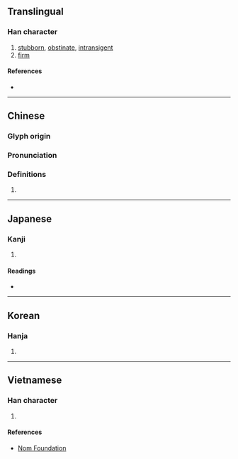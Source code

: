 {{character info/new}}
==Translingual==

===Han character===
{{Han char|rn=9|rad=人|as=08|sn=10|four=27272|canj=OSUU|ids=⿰亻屈}}

# [[stubborn]], [[obstinate]], [[intransigent]]
# [[firm]]

====References====
* {{Han ref|kx=0107.290|dkj=00769|dj=0229.090|hdz=10185.040|uh=5014|ud=20500|bh=ADCF|bd=44495}}

----

==Chinese==
{{zh-forms}}

===Glyph origin===
{{Han etym}}

===Pronunciation===
{{zh-pron
|m=jué
|c=gwat6
|mn=ku̍t
|mc=y
|oc=y
|ma=
|cat=a
}}

===Definitions===
{{zh-hanzi}}

# {{rfdef|lang=zh}}

----

==Japanese==

===Kanji===
{{ja-kanji|grade=|rs=人08}}

# {{defn|lang=ja|sort=人08}}

====Readings====
* {{ja-readings|on=[[くつ]] (kutsu)|kun=[[つよい]] (tsuyoi)}}

----

==Korean==

===Hanja===
{{ko-hanja|hangeul=굴|rv=gul|mr=kul}}

# {{defn|lang=ko|sort=人08}}

----

==Vietnamese==

===Han character===
{{vi-readings|rs=人08| hanviet = [[quật]], [[oặt]], [[quặt]], [[quất]], [[quịt]]}}

# {{defn|lang=vi|sort=人08}}

====References====
* [http://nomfoundation.org/common/nom_details.php?codepoint=5014 Nom Foundation]